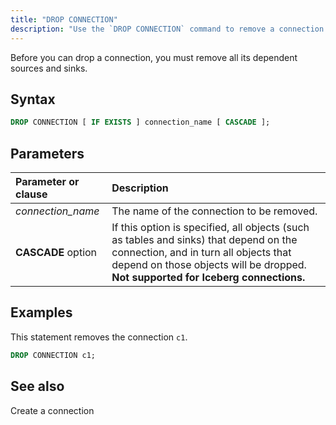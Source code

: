 ```yaml
---
title: "DROP CONNECTION"
description: "Use the `DROP CONNECTION` command to remove a connection."
---
```


Before you can drop a connection, you must remove all its dependent sources and sinks.

## Syntax

```sql
DROP CONNECTION [ IF EXISTS ] connection_name [ CASCADE ];
```

## Parameters
| Parameter or clause | Description                               |
| :------------------ | :---------------------------------------- |
| _connection\_name_  | The name of the connection to be removed. |
| **CASCADE** option   | If this option is specified, all objects (such as tables and sinks) that depend on the connection, and in turn all objects that depend on those objects will be dropped. **Not supported for Iceberg connections.**                                                                                                           |

## Examples

This statement removes the connection `c1`.

```sql
DROP CONNECTION c1;
```

## See also
<CardGroup>
  <Card
    title="CREATE CONNECTION"
    icon="plug"
    iconType="solid"
    href="/sql/commands/sql-create-connection"
  >
    Create a connection
  </Card>
</CardGroup>
